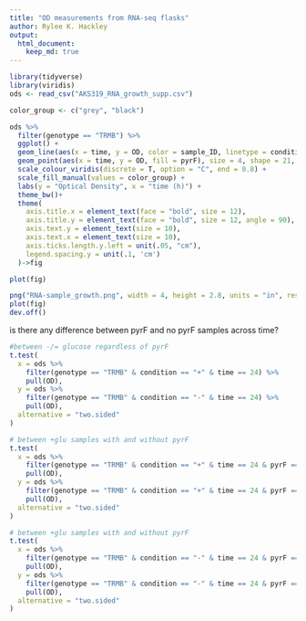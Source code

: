 ---
title: "OD measurements from RNA-seq flasks"
author: Rylee K. Hackley
output: 
  html_document:
    keep_md: true
---

```{r, message=FALSE, warning=FALSE}
library(tidyverse)
library(viridis)
ods <- read_csv("AKS319_RNA_growth_supp.csv")
```

```{r, message=FALSE, warning=FALSE}
color_group <- c("grey", "black")

ods %>%
  filter(genotype == "TRMB") %>%
  ggplot() +
  geom_line(aes(x = time, y = OD, color = sample_ID, linetype = condition), linewidth = 1.2) +
  geom_point(aes(x = time, y = OD, fill = pyrF), size = 4, shape = 21, stroke = 0, alpha = 0.7) +
  scale_colour_viridis(discrete = T, option = "C", end = 0.8) +
  scale_fill_manual(values = color_group) +
  labs(y = "Optical Density", x = "time (h)") +
  theme_bw()+
  theme(
    axis.title.x = element_text(face = "bold", size = 12),
    axis.title.y = element_text(face = "bold", size = 12, angle = 90),
    axis.text.y = element_text(size = 10),
    axis.text.x = element_text(size = 10),
    axis.ticks.length.y.left = unit(.05, "cm"),
    legend.spacing.y = unit(.1, 'cm')
  )->fig

plot(fig)

png("RNA-sample_growth.png", width = 4, height = 2.8, units = "in", res = 1200, bg = "transparent")
plot(fig)
dev.off()
```

is there any difference between pyrF and no pyrF samples across time?
```{r}
#between -/= glucose regardless of pyrF
t.test(
  x = ods %>%
    filter(genotype == "TRMB" & condition == "+" & time == 24) %>%
    pull(OD),
  y = ods %>%
    filter(genotype == "TRMB" & condition == "-" & time == 24) %>%
    pull(OD),
  alternative = "two.sided"
)

# between +glu samples with and without pyrF
t.test(
  x = ods %>%
    filter(genotype == "TRMB" & condition == "+" & time == 24 & pyrF == "no") %>%
    pull(OD),
  y = ods %>%
    filter(genotype == "TRMB" & condition == "+" & time == 24 & pyrF == "yes") %>%
    pull(OD),
  alternative = "two.sided"
)

# between +glu samples with and without pyrF
t.test(
  x = ods %>%
    filter(genotype == "TRMB" & condition == "-" & time == 24 & pyrF == "no") %>%
    pull(OD),
  y = ods %>%
    filter(genotype == "TRMB" & condition == "-" & time == 24 & pyrF == "yes") %>%
    pull(OD),
  alternative = "two.sided"
)
```
